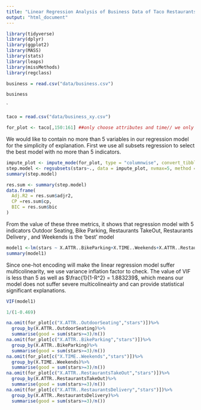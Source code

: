 ```yaml
---
title: "Linear Regression Analysis of Business Data of Taco Restaurants"
output: "html_document"
---
```


```r
library(tidyverse)
library(dplyr)
library(ggplot2)
library(MASS)
library(stats)
library(leaps)
library(missMethods)
library(regclass)
```

```r
business = read.csv("data/business.csv")
```


```r
business
```

`


```r
taco = read.csv("data/business_xy.csv")
```


```r
for_plot <- taco[,150:161] ##only choose attributes and time// we only select those retaurants with "taco, restaurants" in the name of the business
```



We would like to contain no more than 5 variables in our regression model for the simplicity of explanation. First we use all subsets regression to select the best model with no more than 5 indicators.  
```r
impute_plot <- impute_mode(for_plot, type = "columnwise", convert_tibble = TRUE)
step.model <- regsubsets(stars~., data = impute_plot, nvmax=5, method = "seqrep")
summary(step.model)
```

```r
res.sum <- summary(step.model)
data.frame(
  Adj.R2 = res.sum$adjr2,
  CP =res.sum$cp,
  BIC = res.sum$bic
)
```
From the value of these three metrics, it shows that regression model with 5 indicators Outdoor Seating, Bike Parking, Restaurants TakeOut, Restaurants Delivery , and Weekends is the 'best' model


```r
model1 <-lm(stars ~ X.ATTR..BikeParking+X.TIME..Weekends+X.ATTR..RestaurantsTakeOut+X.ATTR..RestaurantsDelivery+X.ATTR..OutdoorSeating , data = for_plot)
summary(model1)
```

Since one-hot encoding will make the linear regression model suffer multicolinearity, we use variance inflation factor to check. The value of VIF is less than 5 as well as $\frac{1}{1-R^2} = 1.883239$, which means our model does not suffer severe multicolineairty and can provide statistical significant explanations.

```r
VIF(model1)
```

```r
1/(1-0.469)
```


```r
na.omit(for_plot[c("X.ATTR..OutdoorSeating","stars")])%>%
  group_by(X.ATTR..OutdoorSeating)%>%
  summarise(good = sum(stars>=3)/n())
na.omit(for_plot[c("X.ATTR..BikeParking","stars")])%>%
  group_by(X.ATTR..BikeParking)%>%
  summarise(good = sum(stars>=3)/n())
na.omit(for_plot[c("X.TIME..Weekends","stars")])%>%
  group_by(X.TIME..Weekends)%>%
  summarise(good = sum(stars>=3)/n())
na.omit(for_plot[c("X.ATTR..RestaurantsTakeOut","stars")])%>%
  group_by(X.ATTR..RestaurantsTakeOut)%>%
  summarise(good = sum(stars>=3)/n())
na.omit(for_plot[c("X.ATTR..RestaurantsDelivery","stars")])%>%
  group_by(X.ATTR..RestaurantsDelivery)%>%
  summarise(good = sum(stars>=3)/n())
```
















